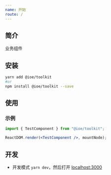 ```yaml
---
name: 开始
route: /
---
```


## 简介

业务组件

## 安装

```bash
yarn add @ioe/toolkit
#or
npm install @ioe/toolkit --save
```

## 使用

### 示例

```jsx
import { TestComponent } from "@ioe/toolkit";

ReactDOM.render(<TestComponent />, mountNode);
```

## 开发

- 开发模式 `yarn dev`，然后打开 [localhost:3000](//localhost:3000)
